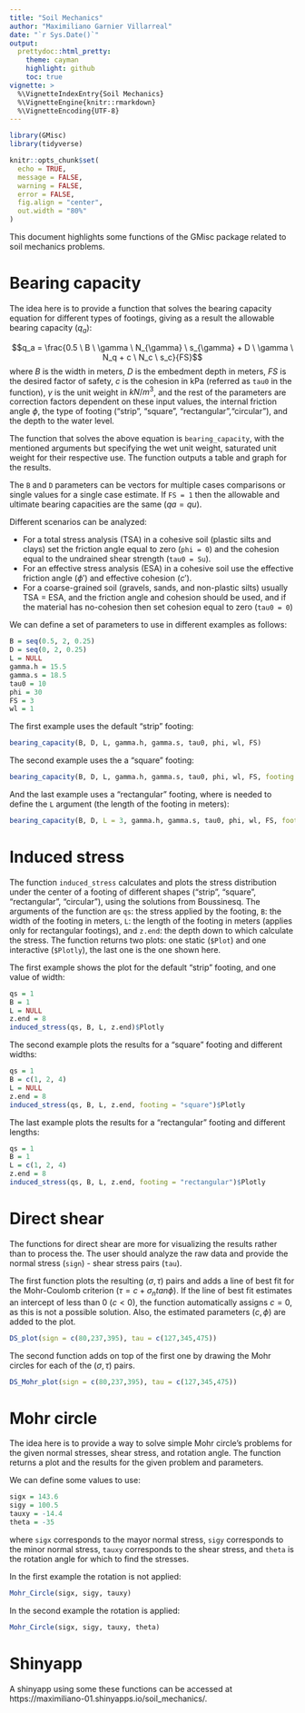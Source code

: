 ```yaml
---
title: "Soil Mechanics"
author: "Maximiliano Garnier Villarreal"
date: "`r Sys.Date()`"
output:
  prettydoc::html_pretty:
    theme: cayman
    highlight: github
    toc: true
vignette: >
  %\VignetteIndexEntry{Soil Mechanics}
  %\VignetteEngine{knitr::rmarkdown}
  %\VignetteEncoding{UTF-8}
---
```


```r
library(GMisc)
library(tidyverse)

knitr::opts_chunk$set(
  echo = TRUE,
  message = FALSE,
  warning = FALSE,
  error = FALSE,
  fig.align = "center",
  out.width = "80%"
)
```

This document highlights some functions of the GMisc package related to soil mechanics problems.

# Bearing capacity

The idea here is to provide a function that solves the bearing capacity equation for different types of footings, giving as a result the allowable bearing capacity ($q_a$):

$$q_a = \frac{0.5 \ B \ \gamma \ N_{\gamma} \ s_{\gamma} + D \ \gamma \ N_q + c \ N_c \ s_c}{FS}$$
where $B$ is the width in meters, $D$ is the embedment depth in meters, $FS$ is the desired factor of safety, $c$ is the cohesion in kPa (referred as `tau0` in the function), $\gamma$ is the unit weight in $kN/m^3$, and the rest of the parameters are correction factors dependent on these input values, the internal friction angle $\phi$, the type of footing ("strip", "square", "rectangular","circular"), and the depth to the water level.

The function that solves the above equation is `bearing_capacity`, with the mentioned arguments but specifying the wet unit weight, saturated unit weight for their respective use. The function outputs a table and graph for the results.

The `B` and `D` parameters can be vectors for multiple cases comparisons or single values for a single case estimate. If `FS = 1` then the allowable and ultimate bearing capacities are the same ($qa = qu$).

Different scenarios can be analyzed:

* For a total stress analysis (TSA) in a cohesive soil (plastic silts and clays) set the friction angle equal to zero (`phi = 0`) and the cohesion equal to the undrained shear strength (`tau0 = Su`).
* For an effective stress analysis (ESA) in a cohesive soil use the effective friction angle ($\phi'$) and effective cohesion ($c'$).
* For a coarse-grained soil (gravels, sands, and non-plastic silts) usually TSA = ESA, and the friction angle and cohesion should be used, and if the material has no-cohesion then set cohesion equal to zero (`tau0 = 0`)

We can define a set of parameters to use in different examples as follows:

```r
B = seq(0.5, 2, 0.25)
D = seq(0, 2, 0.25)
L = NULL
gamma.h = 15.5
gamma.s = 18.5
tau0 = 10
phi = 30
FS = 3
wl = 1
```

The first example uses the default "strip" footing:

```r
bearing_capacity(B, D, L, gamma.h, gamma.s, tau0, phi, wl, FS)
```

The second example uses the a "square" footing:

```r
bearing_capacity(B, D, L, gamma.h, gamma.s, tau0, phi, wl, FS, footing = "square")
```

And the last example uses a "rectangular" footing, where is needed to define the `L` argument (the length of the footing in meters):

```r
bearing_capacity(B, D, L = 3, gamma.h, gamma.s, tau0, phi, wl, FS, footing = "rectangular")
```

# Induced stress

The function `induced_stress` calculates and plots the stress distribution under the center of a footing of different shapes ("strip", "square", "rectangular", "circular"), using the solutions from Boussinesq. The arguments of the function are `qs`: the stress applied by the footing, `B`: the width of the footing in meters, `L`: the length of the footing in meters (applies only for rectangular footings), and `z.end`: the depth down to which calculate the stress. The function returns two plots: one static (`$Plot`) and one interactive (`$Plotly`), the last one is the one shown here.

The first example shows the plot for the default "strip" footing, and one value of width:

```r
qs = 1
B = 1
L = NULL
z.end = 8
induced_stress(qs, B, L, z.end)$Plotly
```

The second example plots the results for a "square" footing and different widths:

```r
qs = 1
B = c(1, 2, 4)
L = NULL
z.end = 8
induced_stress(qs, B, L, z.end, footing = "square")$Plotly
```

The last example plots the results for a "rectangular" footing and different lengths:

```r
qs = 1
B = 1
L = c(1, 2, 4)
z.end = 8
induced_stress(qs, B, L, z.end, footing = "rectangular")$Plotly
```

# Direct shear

The functions for direct shear are more for visualizing the results rather than to process the. The user should analyze the raw data and provide the normal stress (`sign`) - shear stress pairs (`tau`).

The first function plots the resulting $(\sigma,\tau)$ pairs and adds a line of best fit for the Mohr-Coulomb criterion ($\tau=c+\sigma_n tan\phi$). If the line of best fit estimates an intercept of less than 0 ($c<0$), the function automatically assigns $c=0$, as this is not a possible solution. Also, the estimated parameters ($c,\phi$) are added to the plot.

```r
DS_plot(sign = c(80,237,395), tau = c(127,345,475))
```

The second function adds on top of the first one by drawing the Mohr circles for each of the $(\sigma,\tau)$ pairs.

```r
DS_Mohr_plot(sign = c(80,237,395), tau = c(127,345,475))
```

# Mohr circle

The idea here is to provide a way to solve simple Mohr circle's problems for the given normal stresses, shear stress, and rotation angle. The function returns a plot and the results for the given problem and parameters.

We can define some values to use:

```r
sigx = 143.6
sigy = 100.5
tauxy = -14.4
theta = -35
```

where `sigx` corresponds to the mayor normal stress, `sigy` corresponds to the minor normal stress, `tauxy` corresponds to the shear stress, and `theta` is the rotation angle for which to find the stresses.

In the first example the rotation is not applied:

```r
Mohr_Circle(sigx, sigy, tauxy)
```

In the second example the rotation is applied:

```r
Mohr_Circle(sigx, sigy, tauxy, theta)
```

# Shinyapp

A shinyapp using some these functions can be accessed at https://maximiliano-01.shinyapps.io/soil_mechanics/.
